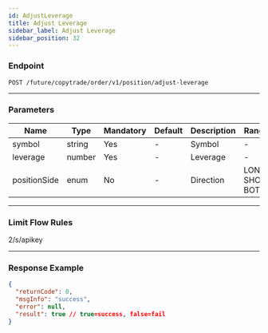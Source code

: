 ```yaml
---
id: AdjustLeverage
title: Adjust Leverage
sidebar_label: Adjust Leverage
sidebar_position: 32
---
```


### Endpoint

`POST /future/copytrade/order/v1/position/adjust-leverage`

---

### Parameters

| Name | Type | Mandatory | Default | Description | Ranges |
| --- | --- | --- | --- | --- | --- |
| symbol | string | Yes | - | Symbol | - |
| leverage | number | Yes | - | Leverage | - |
| positionSide | enum | No | - | Direction | LONG, SHORT, BOTH |

---

### Limit Flow Rules

2/s/apikey

---

### Response Example

```json
{
  "returnCode": 0,
  "msgInfo": "success",
  "error": null,
  "result": true // true=success, false=fail
}
```
